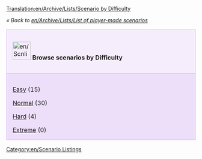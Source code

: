 [[Translation:en/Archive/Lists/Scenario by Difficulty]]

''« Back to [[en/Archive/Lists/List of player-made scenarios]]''

{| cellspacing="3" class="mainpagetable" align="center" width="100%"
|- valign="top" 
|style="font-size: 100%; BACKGROUND-COLOR: #F5EDFC; border: 1px solid #E1BBFF; margin: 0; padding: 1em; text-align: left; width:14%"|[[File:en/Scnlist-difficulty.png|48px]] <font size="3">'''Browse scenarios by Difficulty'''</font>
|-
|style="font-size: 100%; BACKGROUND-COLOR: #EDDEFA; border: 1px solid #E1BBFF; margin: 0; padding: 1em 1em 0em 1em; text-align: left;"|

[[en/Archive/Lists/Scenario by Difficulty - Easy|Easy]] (15)

[[en/Archive/Lists/Scenario by Difficulty - Normal|Normal]] (30)

[[en/Archive/Lists/Scenario by Difficulty - Hard|Hard]] (4)

[[en/Archive/Lists/Scenario by Difficulty - Extreme|Extreme]] (0)

|}

[[Category:en/Scenario Listings]]